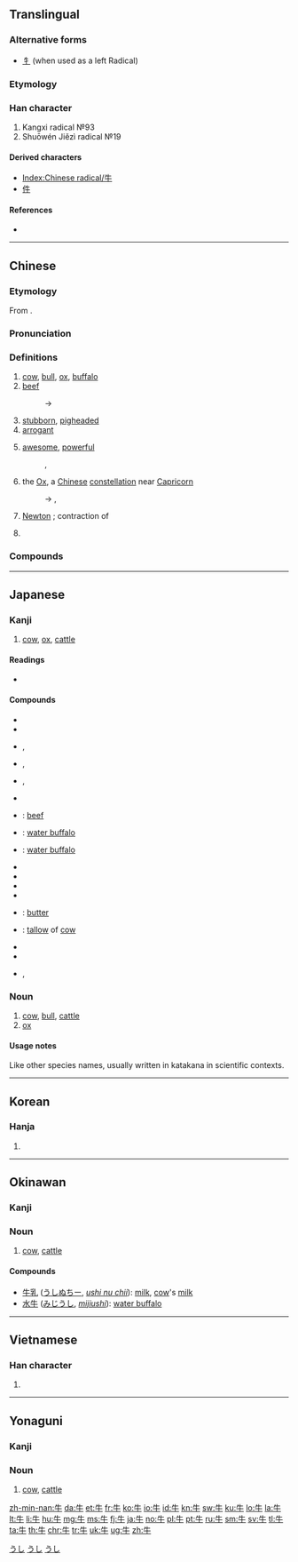 {{also|午}}
==Translingual==
{{stroke order|type=animate}}

===Alternative forms===
* [[牜]] (when used as a left Radical)

===Etymology===
{{Han etyl}}
{{liushu|p}}

===Han character===
{{Han char|rn=93|rad=牛|as=00|sn=4|four=2500<sub>0</sub>|canj=竹手 (HQ)}}
# Kangxi radical №93
# Shuōwén Jiězì radical №19

====Derived characters====
* [[Index:Chinese radical/牛]]
* [[件]]

====References====
* {{Han ref|kx=0697.010|dkj=19922|dj=1108.160|hdz=31800.010|uh=725B|ud=29275|bh=A4FB|bd=42235}}

----

==Chinese==
{{zh-forms}}

===Etymology===
From {{etyl|sit-pro|zh}} {{m|sit-pro|*ŋwa}}.

===Pronunciation===
{{zh-pron
|m=niú
|c=ngau4
|h=pfs=ngiù
|md=ngù/ngiù
|md_note=ngù - colloquial; ngiù - literary
|mn=gû
|w=3nieu
|mc=y
|oc=y
|ma=y
|cat=n
}}

===Definitions===
{{zh-hanzi}}

# [[cow]], [[bull]], [[ox]], [[buffalo]] {{gloss|general name for bovine animals}}
# [[beef]]
#: → {{zh-l|牛肉}}
# [[stubborn]], [[pigheaded]]
# [[arrogant]]
# {{cx|slang|lang=zh}} [[awesome]], [[powerful]]
#: {{zh-l|牛屄}}, {{zh-l|牛人}}
# {{cx|astronomy|lang=zh}} the [[Ox]], a [[Chinese]] [[constellation]] near [[Capricorn]]
#: → {{zh-l|玄武}}, {{zh-l|二十八宿}}
# {{cx|physics|abbreviation|lang=zh}} [[Newton]] {{gloss|unit}}; contraction of {{zh-l|牛頓|Niúdùn}}
# {{surname|lang=zh}}

===Compounds===
{{der3
| {{zh-l|牛掰|niúbāi}}
| {{zh-l|牛蒡|niúbàng}}
| {{zh-l|牛逼|niúbī}}
| {{zh-l|牛屄|niúbī}}
| {{zh-l|牛B|niúbī}}
| {{zh-l|牛鼻|niúbí}}
| {{zh-l|牛比|niúbǐ}}
| {{zh-l|牛鼻子|niúbízi}}
| {{zh-l|牛脖子|niúbózi}}
| {{zh-l|牛鞭|niúbiān}}
| {{zh-l|牛X|niúchā}}
| {{zh-l|牛叉|niúchā}}
| {{zh-l|牛車|niúchē}}
| {{zh-l|牛刀小試|niúdāoxiǎoshì}}
| {{zh-l|牛鼎烹雞|niúdǐngpēngjī}}
| {{zh-l|牛痘|niúdòu}}
| {{zh-l|牛痘苗|niúdòumiáo}}
| {{zh-l|牛犢|niúdú}}
| {{zh-l|牛頓|Niúdùn}}
| {{zh-l|牛耳|niú'ěr}}
| {{zh-l|牛房|niúfáng}}
| {{zh-l|牛革|niúgé}}
| {{zh-l|牛倌|niúguān}}
| {{zh-l|牛鬼蛇神|niúguǐshéshén}}
| {{zh-l|牛黄|niúhuáng}}
| {{zh-l|牛角|niújiǎo}}
| {{zh-l|牛角尖|niújiǎojiān}}
| {{zh-l|牛角麵包|niújiǎomiànbāo}}
| {{zh-l|牛勁|niújìn}}
| {{zh-l|牛圈|niújuān}}
| {{zh-l|牛郎|niúláng}}
| {{zh-l|牛郎星|niúlángxīng}}
| {{zh-l|牛郎織女|niúlángzhīnǚ}}
| {{zh-l|牛馬|niúmǎ}}
| {{zh-l|牛毛|niúmáo}}
| {{zh-l|牛毛雨|niúmáoyǔ}}
| {{zh-l|牛虻|niúméng}}
| {{zh-l|牛奶|niúnǎi}}
| {{zh-l|牛腩|niúnǎn}}
| {{zh-l|牛年|niúnián}}
| {{zh-l|牛年馬月|niúniánmǎyuè}}
| {{zh-l|牛排|niúpái}}
| {{zh-l|牛棚|niúpéng}}
| {{zh-l|牛皮|niúpí}}
| {{zh-l|牛脾氣|niúpíqì}}
| {{zh-l|牛氣|niúqì}}
| {{zh-l|牛皮癬|niúpíxuǎn}}
| {{zh-l|牛皮紙|niúpízhǐ}}
| {{zh-l|牛肉|niúròu}}
| {{zh-l|牛舌|niúshé}}
| {{zh-l|牛舍|niúshè}}
| {{zh-l|牛市|niúshì}}
| {{zh-l|牛溲馬勃|niúsōumǎbó}}
| {{zh-l|牛頭不對馬嘴|niútóu bú duì mǎzuǐ}}
| {{zh-l|牛頭馬面|Niútóumǎmiàn}}
| {{zh-l|牛蛙|niúwā}}
| {{zh-l|牛性|niúxìng}}
| {{zh-l|牛宿|Niúxiù}}
| {{zh-l|牛鞅|niúyàng}}
| {{zh-l|牛飲|niúyǐn}}
| {{zh-l|牛仔|niúzǎi}}
| {{zh-l|牛崽|niúzǎi}}
| {{zh-l|牛仔褲|niúzǎikù}}
| {{zh-l|牛崽褲|niúzǎikù}}
| {{zh-l|牛仔舞|niúzǎiwǔ}}
| {{zh-l|吹牛|chuīniú}}
| {{zh-l|公牛|gōngniú}}
| {{zh-l|蝸牛|guāniú,wōniú}}
| {{zh-l|黄牛|huángniú}}
| {{zh-l|犛牛|líniú}}
| {{zh-l|母牛|mǔniú}}
| {{zh-l|水牛|shuìniú}}
| {{zh-l|小牛|xiǎoniú}}
| {{zh-l|犀牛|xīniú}}
| {{zh-l|九牛一毛|jiǔniúyīmáo}}
}}

{{zh-cat|SI units|Mammals|Beginning}}

----

==Japanese==

===Kanji===
{{ja-kanji|grade=2|rs=牛00}}

# [[cow]], [[ox]], [[cattle]]

====Readings====
* {{ja-readings
|goon=[[ぐ]] (gu) {{qualifier|non-[[w:Jōyō kanji|Jōyō]] reading}}
|kanon=[[ぎゅう]] (gyū) < [[ぎう]] (giu)
|kanyoon=[[ご]] (go) {{qualifier|non-[[w:Jōyō kanji|Jōyō]] reading}}
|kun=[[うし]] (ushi)}}

====Compounds====
{{der-top}}
* {{ja-r|肉牛|にくぎゅう}}
* {{ja-r|乳牛|にゅうぎゅう}}
* {{ja-r|子牛|こ.うし}}, {{ja-r|仔牛|こ.うし}}
* {{ja-r|雄牛|お.うし}}, {{ja-r|牡牛|お.うし}}
* {{ja-r|雌牛|めうし}}, {{ja-r|牝牛|めうし}}
* {{ja-r|牛舎|ぎゅうしゃ}}
* {{ja-r|牛肉|ぎゅうにく}}: [[beef]]
* {{ja-r|水牛|すいぎゅう}}: [[water buffalo]]
* {{ja-r|呉牛|ごぎゅう}}: [[water buffalo]]
{{der-mid}}
* {{ja-r|牛乳|ぎゅうにゅう}}
* {{ja-r|牛車|ぎっしゃ}}
* {{ja-r|牛耳る|ぎゅうじる}}
* {{ja-r|牛蒡|ごぼう}}
* {{ja-r|牛酪|ぎゅうらく}}: [[butter]]
* {{ja-r|牛脂|ぎゅうし}}: [[tallow]] of [[cow]]
* {{ja-r|牛馬|ぎゅうば}}
* {{ja-r|牛馬|うしうま}}
* {{ja-r|牛鬼|うしおに}}, {{ja-r|牛鬼|ぎゅうき}}
{{der-bottom}}

===Noun===
{{ja-noun|うし|ウシ}}

# [[cow]], [[bull]], [[cattle]]
# [[ox]]

====Usage notes====
Like other species names, usually written in katakana in scientific contexts.

[[Category:1000 Japanese basic words|うし]]
[[Category:ja:Cattle|うし]]
[[Category:ja:Mammals|うし]]
----

==Korean==

===Hanja===
{{ko-hanja|hangeul=우|eumhun=소|mr=u|y=wu}}

# {{defn|lang=ko|sort=牛00}}

----

==Okinawan==
{{attention|ryu}}

===Kanji===
{{head|ryu|kanji|hiragana|うし|romaji|ushi}}

===Noun===
{{head|ryu|noun|hiragana|うし|romaji|ushi}}

# [[cow]], [[cattle]]

====Compounds====
{{top2}}
* [[牛乳]] ([[うしぬちー]], ''[[ushi nu chii]]''): [[milk]], [[cow]]'s [[milk]]
* [[水牛]] ([[みじうし]], ''[[mijiushi]]''): [[water buffalo]]
{{bottom}}

----

==Vietnamese==

===Han character===
{{vi-hantu|[[ngưu]], [[ngọ]], [[ngỏ]], [[ngõ]], [[ngâu]]|rs=牛00}}

# {{defn|lang=vi|sort=牛00}}

----

==Yonaguni==
{{attention|yoi}}

===Kanji===
{{head|yoi|kanji|hiragana|うち|romaji|uchi}}

===Noun===
{{head|yoi|noun|hiragana|うち|romaji|uchi}}

# [[cow]], [[cattle]]

[[Category:CJKV radicals| ]]

[[zh-min-nan:牛]]
[[da:牛]]
[[et:牛]]
[[fr:牛]]
[[ko:牛]]
[[io:牛]]
[[id:牛]]
[[kn:牛]]
[[sw:牛]]
[[ku:牛]]
[[lo:牛]]
[[la:牛]]
[[lt:牛]]
[[li:牛]]
[[hu:牛]]
[[mg:牛]]
[[ms:牛]]
[[fj:牛]]
[[ja:牛]]
[[no:牛]]
[[pl:牛]]
[[pt:牛]]
[[ru:牛]]
[[sm:牛]]
[[sv:牛]]
[[tl:牛]]
[[ta:牛]]
[[th:牛]]
[[chr:牛]]
[[tr:牛]]
[[uk:牛]]
[[ug:牛]]
[[zh:牛]]